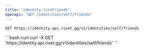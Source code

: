 ```yaml
---
title: "identity.listFriends"
openapi: "GET /identities/self/friends"
---
```


```
GET https://identity.api.rivet.gg/v1/identities/self/friends
```


<RequestExample>
```bash curl
curl -X GET 'https://identity.api.rivet.gg/v1/identities/self/friends'
```
</RequestExample>
